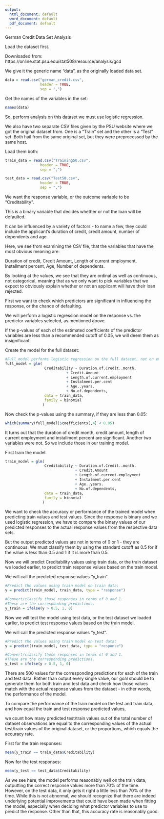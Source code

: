 ---
output:
  html_document: default
  word_document: default
  pdf_document: default
---


German Credit Data Set Analysis

Load the dataset first.

Downloaded from:
https://online.stat.psu.edu/stat508/resource/analysis/gcd

We give it the generic name "data", as the originally loaded data set.

```{r}
data = read.csv("german_credit.csv", 
                header = TRUE, 
                sep = ",")
```

Get the names of the variables in the set:

```{r}
names(data)
```
So, perform analysis on this dataset we must use logistic regression.

We also have two separate CSV files given by the PSU website where we got the original dataset from.
One is a "Train" set and the other is a "Test" set.
Both hail from the same original set, but they were preprocessed by the same host.

Load them both:

```{r}
train_data = read.csv("Training50.csv", 
                header = TRUE, 
                sep = ",")

test_data = read.csv("Test50.csv", 
                header = TRUE, 
                sep = ",")
```


We want the response variable, or the outcome variable to be "Creditability". 

This is a binary variable that decides whether or not the loan will be defaulted.

It can be influenced by a variety of factors - to name a few, they could include the applicant's duration of credit, credit amount, number of dependents and age. 

Here, we see from examining the CSV file, that the variables that have the most obvious meaning are:

Duration of credit,
Credit Amount,
Length of current employment,
Installment percent,
Age,
Number of dependents.

By looking at the values, we see that they are ordinal as well as continuous, not categorical, 
meaning that as we only want to pick variables that we expect to obviously explain whether or not an applicant will have their loan rejected.

First we want to check which predictors are significant in influencing the response, or the chance of defaulting.

We will perform a logistic regression model on the response vs. the predictor variables selected, as mentioned above.

If the p-values of each of the estimated coefficients of the predictor variables are less than a recommended cutoff of 0.05, we will deem them as insignificant.

Create the model for the full dataset:

```{r}
#Full_model performs logistic regression on the full dataset, not on every variable in the set!
full_model = glm(
                  Creditability ~ Duration.of.Credit..month.
                            + Credit.Amount
                            + Length.of.current.employment
                            + Instalment.per.cent
                            + Age..years.
                            + No.of.dependents, 
                  data = train_data, 
                  family = binomial
                 )
```

Now check the p-values using the summary, if they are less than 0.05:

```{r}
which(summary(full_model)$coefficients[,4] < 0.05)
```
It turns out that the duration of credit month, credit amount, length of current employment and installment percent are significant. Another two variables were not.
So we include those in our training model.

First train the model.

```{r}
train_model = glm(
                  Creditability ~ Duration.of.Credit..month.
                                + Credit.Amount
                                + Length.of.current.employment
                                + Instalment.per.cent
                                + Age..years.
                                + No.of.dependents, 
                  data = train_data, 
                  family = binomial
                 )
```

We want to check the accuracy or performance of the trained model when predicting train values and test values.
Since the response is binary and we used logistic regression, we have to compare the binary values of our predicted responses to the actual response values from the respective data sets.

But the output predicted values are not in terms of 0 or 1 - they are continuous. We must classify them by using the standard cutoff as 0.5 for if the value is less than 0.5 and 1 if it is more than 0.5.

Now we will predict Creditability values using train data, or the train dataset we loaded earlier, to predict train response values based on the train model.

We will call the predicted response values "y_train".

```{r}
#Predict the values using train model on train data:
y = predict(train_model, train_data, type = "response")

#Convert/classify those responses in terms of 0 and 1.
#These are the corresponding predictions.
y_train = ifelse(y > 0.5, 1, 0)
```

Now we will test the model using test data, or the test dataset we loaded earlier, to predict test response values based on the train model.

We will call the predicted response values "y_test".

```{r}
#Predict the values using train model on test data:
y = predict(train_model, test_data, type = "response")

#Convert/classify those responses in terms of 0 and 1.
#These are the corresponding predictions.
y_test = ifelse(y > 0.5, 1, 0)
```

There are 500 values for the corresponding predictions for each of the train and test data.
Rather than output every single value, our goal should be to generate them for both train and test data and check how those values match with the actual response values from the dataset - in other words, the performance of the model.

To compare the performance of the train model on the test and train data, and how equal the train and test response predicted values,

we count how many predicted test/train values out of the total number of dataset observations are equal to the corresponding values of the actual test/train values of the original dataset, or the proportions, which equals the accuracy rate.

First for the train responses:

```{r}
mean(y_train == train_data$Creditability)
```
Now for the test responses:

```{r}
mean(y_test == test_data$Creditability)
```

As we see here, the model performs reasonably well on the train data, outputting the correct response values more than 70% of the time. However, on the test data, it only gets it right a little less than 70% of the time. While this is not abnormal, we should recognize that there are indeed underlying potential improvements that could have been made when fitting the model, especially when deciding what predictor variables to use to predict the response. Other than that, this accuracy rate is reasonably good.